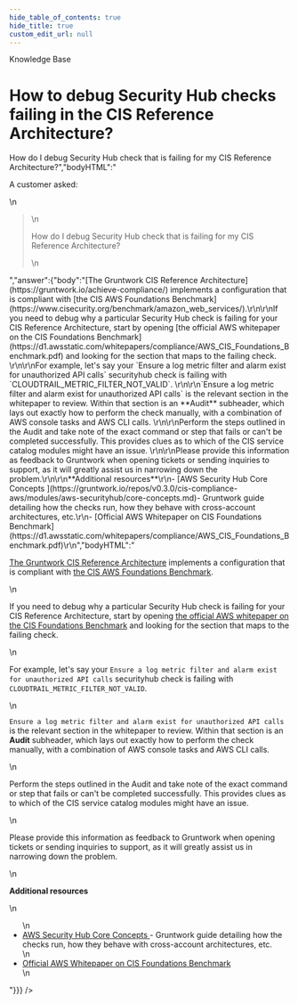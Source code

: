```yaml
---
hide_table_of_contents: true
hide_title: true
custom_edit_url: null
---
```



<CenterLayout>
<span className="searchCategory">Knowledge Base</span>
<h1>How to debug Security Hub checks failing in the CIS Reference Architecture?</h1>
<GitHub discussion={{"id":"D_kwDOF8slf84AOesk","number":135,"author":{"login":"zackproser"},"title":"How to debug Security Hub checks failing in the CIS Reference Architecture?","body":"A customer asked: \r\n> How do I debug Security Hub check that is failing for my CIS Reference Architecture?","bodyHTML":"<p dir=\"auto\">A customer asked:</p>\n<blockquote>\n<p dir=\"auto\">How do I debug Security Hub check that is failing for my CIS Reference Architecture?</p>\n</blockquote>","answer":{"body":"[The Gruntwork CIS Reference Architecture](https://gruntwork.io/achieve-compliance/) implements a configuration that is compliant with [the CIS AWS Foundations Benchmark](https://www.cisecurity.org/benchmark/amazon_web_services/).\r\n\r\nIf you need to debug why a particular Security Hub check is failing for your CIS Reference Architecture, start by opening [the official AWS whitepaper on the CIS Foundations Benchmark](https://d1.awsstatic.com/whitepapers/compliance/AWS_CIS_Foundations_Benchmark.pdf) and looking for the section that maps to the failing check. \r\n\r\nFor example, let's say your `Ensure a log metric filter and alarm exist for unauthorized API calls` securityhub check is failing with `CLOUDTRAIL_METRIC_FILTER_NOT_VALID`. \r\n\r\n`Ensure a log metric filter and alarm exist for unauthorized API calls` is the relevant section in the whitepaper to review. Within that section is an **Audit** subheader, which lays out exactly how to perform the check manually, with a combination of AWS console tasks and AWS CLI calls. \r\n\r\nPerform the steps outlined in the Audit and take note of the exact command or step that fails or can't be completed successfully. This provides clues as to which of the CIS service catalog modules might have an issue. \r\n\r\nPlease provide this information as feedback to Gruntwork when opening tickets or sending inquiries to support, as it will greatly assist us in narrowing down the problem.\r\n\r\n**Additional resources**\r\n- [AWS Security Hub Core Concepts ](https://gruntwork.io/repos/v0.3.0/cis-compliance-aws/modules/aws-securityhub/core-concepts.md)- Gruntwork guide detailing how the checks run, how they behave with cross-account architectures, etc.\r\n- [Official AWS Whitepaper on CIS Foundations Benchmark](https://d1.awsstatic.com/whitepapers/compliance/AWS_CIS_Foundations_Benchmark.pdf)\r\n","bodyHTML":"<p dir=\"auto\"><a href=\"https://gruntwork.io/achieve-compliance/\" rel=\"nofollow\">The Gruntwork CIS Reference Architecture</a> implements a configuration that is compliant with <a href=\"https://www.cisecurity.org/benchmark/amazon_web_services/\" rel=\"nofollow\">the CIS AWS Foundations Benchmark</a>.</p>\n<p dir=\"auto\">If you need to debug why a particular Security Hub check is failing for your CIS Reference Architecture, start by opening <a href=\"https://d1.awsstatic.com/whitepapers/compliance/AWS_CIS_Foundations_Benchmark.pdf\" rel=\"nofollow\">the official AWS whitepaper on the CIS Foundations Benchmark</a> and looking for the section that maps to the failing check.</p>\n<p dir=\"auto\">For example, let's say your <code class=\"notranslate\">Ensure a log metric filter and alarm exist for unauthorized API calls</code> securityhub check is failing with <code class=\"notranslate\">CLOUDTRAIL_METRIC_FILTER_NOT_VALID</code>.</p>\n<p dir=\"auto\"><code class=\"notranslate\">Ensure a log metric filter and alarm exist for unauthorized API calls</code> is the relevant section in the whitepaper to review. Within that section is an <strong>Audit</strong> subheader, which lays out exactly how to perform the check manually, with a combination of AWS console tasks and AWS CLI calls.</p>\n<p dir=\"auto\">Perform the steps outlined in the Audit and take note of the exact command or step that fails or can't be completed successfully. This provides clues as to which of the CIS service catalog modules might have an issue.</p>\n<p dir=\"auto\">Please provide this information as feedback to Gruntwork when opening tickets or sending inquiries to support, as it will greatly assist us in narrowing down the problem.</p>\n<p dir=\"auto\"><strong>Additional resources</strong></p>\n<ul dir=\"auto\">\n<li><a href=\"https://gruntwork.io/repos/v0.3.0/cis-compliance-aws/modules/aws-securityhub/core-concepts.md\" rel=\"nofollow\">AWS Security Hub Core Concepts </a>- Gruntwork guide detailing how the checks run, how they behave with cross-account architectures, etc.</li>\n<li><a href=\"https://d1.awsstatic.com/whitepapers/compliance/AWS_CIS_Foundations_Benchmark.pdf\" rel=\"nofollow\">Official AWS Whitepaper on CIS Foundations Benchmark</a></li>\n</ul>"}}} />

</CenterLayout>
  

<!-- ##DOCS-SOURCER-START
{
  "sourcePlugin": "github-discussions",
  "hash": "427f35852f195fdac1eb3920d51e97d6"
}
##DOCS-SOURCER-END -->
